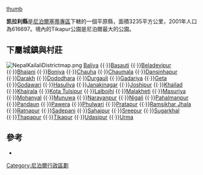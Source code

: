 [[file:Kailali_district_location.png|thumb]]

'''凯拉利縣'''是[[尼泊爾|尼泊爾]][[塞蒂專區|塞蒂專區]]下轄的一個平原縣，面積3235平方公里，2001年人口為616697。境內的Tikapur公園是尼泊爾最大的公園。

==下屬城鎮與村莊==
[[Image:NepalKailaliDistrictmap.png|thumb]]
[[Baliya|Baliya]] 
{{·}}[[Basauti|Basauti]] 
{{·}}[[Beladevipur|Beladevipur]] 
{{·}}[[Bhajani|Bhajani]] 
{{·}}[[Boniya|Boniya]] 
{{·}}[[Chauha|Chauha]]
{{·}}[[Chaumala|Chaumala]] 
{{·}}[[Dansinhapur|Dansinhapur]]
{{·}}[[Darakh|Darakh]] 
{{·}}[[Dododhara|Dododhara]] 
{{·}}[[Durgauli|Durgauli]] 
{{·}}[[Gadariya|Gadariya]] 
{{·}}[[Geta,_Nepal|Geta]] 
{{·}}[[Godawari,_Seti|Godawari]] 
{{·}}[[Hasuliya|Hasuliya]] 
{{·}}[[Janakinagar|Janakinagar]] 
{{·}}[[Joshipur|Joshipur]] 
{{·}}[[Khailad|Khailad]]
{{·}}[[Khairala|Khairala]] 
{{·}}[[Kota_Tulsipur|Kota Tulsipur]] 
{{·}}[[Lalbojhi|Lalbojhi]] 
{{·}}[[Malakheti|Malakheti]] 
{{·}}[[Masuriya|Masuriya]] 
{{·}}[[Mohanyal|Mohanyal]] 
{{·}}[[Munuwa|Munuwa]] 
{{·}}[[Narayanpur,_Seti|Narayanpur]] 
{{·}}[[Nigali|Nigali]] 
{{·}}[[Pahalmanpur|Pahalmanpur]]
{{·}}[[Pandaun|Pandaun]] 
{{·}}[[Pawera|Pawera]] 
{{·}}[[Phulwari|Phulwari]] 
{{·}}[[Pratapur|Pratapur]] 
{{·}}[[Ramsikhar_Jhala|Ramsikhar Jhala]] 
{{·}}[[Ratnapur|Ratnapur]] 
{{·}}[[Sadepani|Sadepani]] 
{{·}}[[Sahajpur|Sahajpur]] 
{{·}}[[Sreepur|Sreepur]] 
{{·}}[[Sugarkhal|Sugarkhal]] 
{{·}}[[Thapapur|Thapapur]] 
{{·}}[[Tikapur|Tikapur]] 
{{·}}[[Udasipur|Udasipur]] 
{{·}}[[Urma|Urma]]

==參考==
* {{statoids|id=ynp|title=Districts of Nepal}}

{{尼泊爾行政區劃}}

[[Category:尼泊爾行政區劃|Category:尼泊爾行政區劃]]